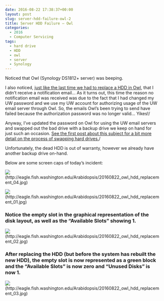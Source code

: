 ```yaml
---
date: 2016-08-22 17:38:37+00:00
layout: post
slug: server-hdd-failure-owl-2
title: Server HDD Failure – Owl
categories:
  - 2016
  - Computer Servicing
tags:
  - hard drive
  - HDD
  - owl
  - server
  - Synology
---
```


Noticed that Owl (Synology DS1812+ server) was beeping.

I also noticed, [just like the last time we had to replace a HDD in Owl](https://robertslab.github.io/sams-notebook/posts/2015/2015-07-31-server-hdd-failure-owl.html), that I didn't receive a notification email... As it turns out, this time the reason no notification email was received was due to the fact that I had changed my UW password and we use my UW account for authorizing usage of the UW email server through Owl. So, the emails Owl's been trying to send have failed because the authorization password was no longer valid... Yikes!/

Anyway, I've updated the password on Owl for using the UW email servers and swapped out the bad drive with a backup drive we keep on hand for just such an occasion. [See the first post about this subject for a bit more detail on the process of swapping hard drives.](https://robertslab.github.io/sams-notebook/posts/2015/2015-07-31-server-hdd-failure-owl.html)/



Unfortunately, the dead HDD is out of warranty, however we already have another backup drive on-hand.



Below are some screen caps of today's incident:



![](https://eagle.fish.washington.edu/Arabidopsis/20160822_owl_hdd_replacement_04.jpg)(http://eagle.fish.washington.edu/Arabidopsis/20160822_owl_hdd_replacement_04.jpg)





![](https://eagle.fish.washington.edu/Arabidopsis/20160822_owl_hdd_replacement_01.jpg)(http://eagle.fish.washington.edu/Arabidopsis/20160822_owl_hdd_replacement_01.jpg)











### Notice the empty slot in the graphical representation of the disk layout, as well as the "Available Slots" showing 1.



![](https://eagle.fish.washington.edu/Arabidopsis/20160822_owl_hdd_replacement_02.jpg)(http://eagle.fish.washington.edu/Arabidopsis/20160822_owl_hdd_replacement_02.jpg)











### 





### After replacing the HDD (but before the system has rebuilt the new HDD), the empty slot is now represented as a green block and the "Available Slots" is now zero and "Unused Disks" is now 1.





![](https://eagle.fish.washington.edu/Arabidopsis/20160822_owl_hdd_replacement_03.jpg)(http://eagle.fish.washington.edu/Arabidopsis/20160822_owl_hdd_replacement_03.jpg)
